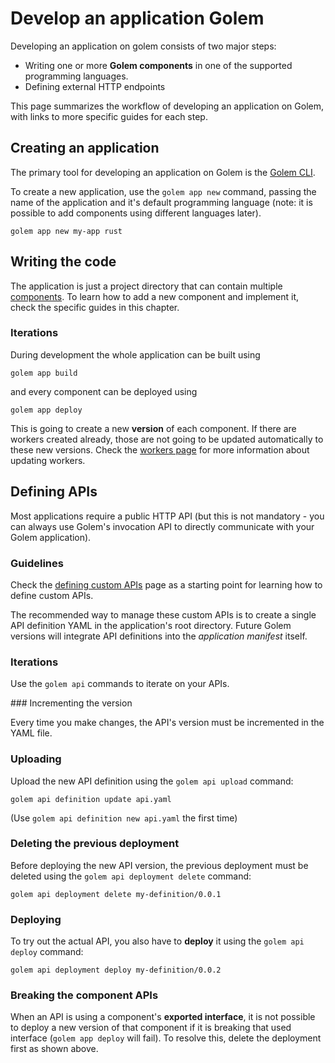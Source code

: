 
# Develop an application Golem

Developing an application on golem consists of two major steps:

- Writing one or more **Golem components** in one of the supported programming languages.
- Defining external HTTP endpoints

This page summarizes the workflow of developing an application on Golem, with links to more specific guides for each step.

## Creating an application
The primary tool for developing an application on Golem is the [Golem CLI](/cli).

To create a new application, use the `golem app new` command, passing the name of the application and it's default programming language (note: it is possible to add components using different languages later).

```shell copy
golem app new my-app rust
```

## Writing the code
The application is just a project directory that can contain multiple [components](/concepts/components). To learn how to add a new component and implement it, check the specific guides in this chapter.

### Iterations
During development the whole application can be built using

```shell copy
golem app build
```

and every component can be deployed using

```shell copy
golem app deploy
```

This is going to create a new **version** of each component. If there are workers created already, those are not going to be updated automatically to these new versions. Check the [workers page](/concepts/workers) for more information about updating workers.

## Defining APIs

Most applications require a public HTTP API (but this is not mandatory - you can always use Golem's invocation API to directly communicate with your Golem application).

### Guidelines

Check the [defining custom APIs](/invoke/making-custom-apis) page as a starting point for learning how to define custom APIs.

The recommended way to manage these custom APIs is to create a single API definition YAML in the application's root directory. Future Golem versions will integrate API definitions into the _application manifest_ itself.

### Iterations

Use the `golem api` commands to iterate on your APIs.

<Steps>
### Incrementing the version

Every time you make changes, the API's version must be incremented in the YAML file.

### Uploading

Upload the new API definition using the `golem api upload` command:

```shell copy
golem api definition update api.yaml
```

(Use `golem api definition new api.yaml` the first time)

### Deleting the previous deployment

Before deploying the new API version, the previous deployment must be deleted using the `golem api deployment delete` command:

```shell copy
golem api deployment delete my-definition/0.0.1
```

### Deploying

To try out the actual API, you also have to **deploy** it using the `golem api deploy` command:

```shell copy
golem api deployment deploy my-definition/0.0.2
```

### Breaking the component APIs

When an API is using a component's **exported interface**, it is not possible to deploy a new version of that component if it is breaking that used interface (`golem app deploy` will fail). To resolve this, delete the deployment first as shown above.

</Steps>
